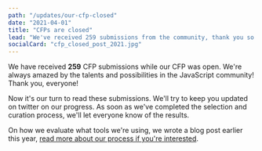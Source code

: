 ```yaml
---
path: "/updates/our-cfp-closed"
date: "2021-04-01"
title: "CFPs are closed"
lead: "We've received 259 submissions from the community, thank you so much! "
socialCard: "cfp_closed_post_2021.jpg"
---
```


We have received **259** CFP submissions while our CFP was open.
We're always amazed by the talents and possibilities in the JavaScript community!
Thank you, everyone!

Now it's our turn to read these submissions. We'll try to keep you updated on twitter
on our progress. As soon as we've completed the selection and curation process,
we'll let everyone know of the results.

On how we evaluate what tools we're using, we wrote a blog post earlier this year,
[read more about our process if you're interested](/updates/how-can-we-evaluate-600-talk-proposals).
